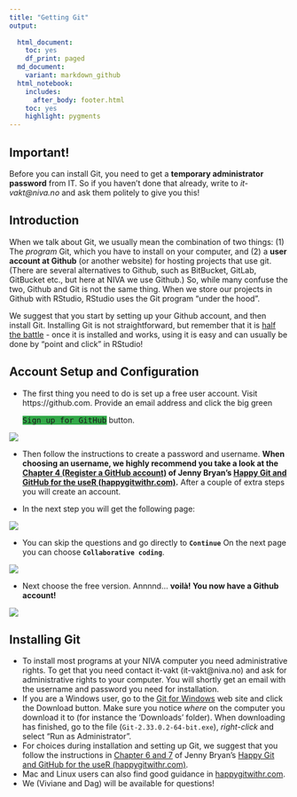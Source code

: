 ```yaml
---
title: "Getting Git"
output:
  
  html_document:
    toc: yes
    df_print: paged
  md_document:
    variant: markdown_github
  html_notebook:
    includes:
      after_body: footer.html
    toc: yes
    highlight: pygments
---
```

<style>
kbd { background-color:#32a848;  }</style>

## Important!  
Before you can install Git, you need to get a **temporary administrator password** from IT. So if you haven't done that already, write to *it-vakt@niva.no* and ask them politely to give you this!    

## Introduction   
When we talk about Git, we usually mean the combination of two things: (1) The *program* Git, which you have to install on your computer, and (2) a **user account at Github** (or another website) for hosting projects that use git. (There are several alternatives to Github, such as BitBucket, GitLab, GitBucket etc., but here at NIVA we use Github.) So, while many confuse the two, Github and Git is not the same thing. When we store our projects in Github with RStudio, RStudio uses the Git program "under the hood".   
  
We suggest that you start by setting up your Github account, and then install Git. Installing Git is not straightforward, but remember that it is [half the battle](https://happygitwithr.com/install-intro.html) - once it is installed and works, using it is easy and can usually be done by "point and click" in RStudio!            

## Account Setup and Configuration

* The first thing you need to do is set up a free user account. Visit https://github.com. Provide an email address and click the big green <p><kbd>Sign up for GitHub</kbd> button.</p>

![](images/GitHub_Page.png)

* Then follow the instructions to create a password and username. **When choosing an username, we highly recommend you take a look at the [Chapter 4 (Register a GitHub account)](https://happygitwithr.com/github-acct.html) of Jenny Bryan’s [Happy Git and GitHub for the useR (happygitwithr.com)](happygitwithr.com).**
After a couple of extra steps you will create an account.

* In the next step you will get the following page: 


![](images/GitHub_Team.png)


* You can skip the questions and go directly to **`Continue`** On the next page you can choose
**`Collaborative coding`**.
 
![](images/GitHub_Features.png)


* Next choose the free version. Annnnd... **voilà! You now have a Github account!**

![](images/GitHubNewAccount.png)

## Installing Git

* To install most programs at your NIVA computer you need administrative rights. To get that you need contact it-vakt (it-vakt@niva.no) and ask for administrative rights to your computer. You will shortly get an email with the username and password you need for installation.  
* If you are a Windows user, go to the [Git for Windows](https://gitforwindows.org/) web site and click the Download button. Make sure you notice *where* on the computer you download it to (for instance the 'Downloads' folder). When downloading has finished, go to the file (`Git-2.33.0.2-64-bit.exe`), *right-click* and select "Run as Administrator". 
* For choices during installation and setting up Git, we suggest that you follow the instructions in [Chapter 6 and 7]( https://happygitwithr.com/install-git.html) of Jenny Bryan’s [Happy Git and GitHub for the useR (happygitwithr.com)](happygitwithr.com).   
* Mac and Linux users can also find good guidance in [happygitwithr.com](happygitwithr.com).    
* We (Viviane and Dag) will be available for questions!  